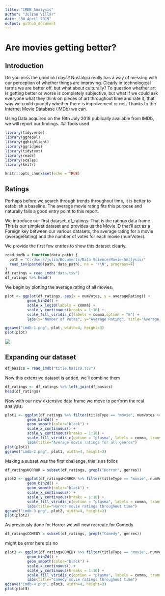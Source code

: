 ```yaml
---
title: "IMDB Analysis"
author: "Julian Villar"
date: "30 April 2019"
output: github_document
---
```


# Are movies getting better?
## Introduction
Do you miss the good old days? Nostalgia really has a way of messing with our perception of whether things are improving. Clearly in technological terms we are better off, but what about culturally? To question whether art is getting better or worse is completely subjective, but what if we could ask everyone what they think on pieces of art throughout time and rate it, that way we could quantify whether there is improvement or not. Thanks to the Internet Movie Database (IMDb) we can.

Using Data acquired on the 16th July 2018 publically available from IMDb, we will report our findings.
## Tools used 
```r
library(tidyverse)
library(ggrepel) 
library(gghighlight)
library(ggridges)
library(tidytext)
library(readr)
library(scales)
library(knitr)
```



```r
knitr::opts_chunk$set(echo = TRUE)
```



## Ratings
Perhaps before we search through trends throughout time, it is better to establish a baseline. The average movie rating fits this purpose and naturally falls a good entry point to this report.

We introduce our first dataset, df_ratings. That is the ratings data frame. This is our simplest dataset and provides us the Movie ID that’ll act as a Foreign key between our various datasets, the average rating for a movie (averageRating) and the number of votes for each movie (numVotes).

We provide the first few entries to show this dataset clearly.
```r
read_imdb = function(data_path) {
  path = "C:/Users/julia/Documents/Data Science/Movie-Analysis/"
  read_tsv(paste0(path, data_path), na = "\\N", progress=F)
}
df_ratings = read_imdb("data.tsv")
df_ratings %>% head()
```
We begin by plotting the average rating of all movies.
```r
plot <- ggplot(df_ratings, aes(x = numVotes, y = averageRating)) +
          geom_bin2d() +
          scale_x_log10(labels = comma) +
          scale_y_continuous(breaks = 1:10) +
          scale_fill_viridis_c(labels = comma,option = "E") +
          labs(x="Number of Votes", y="Average Rating", title="Average IMBd rating and how many people vote that way")

ggsave("imdb-1.png", plot, width=4, height=3)
plot(plot)
```
![](imdb-1.png)

## Expanding our dataset 
```r
df_basics = read_imdb("title.basics.tsv")
```
Now this extensive dataset is added, we'll combine them
```r
df_ratings <- df_ratings %>% left_join(df_basics)
head(df_ratings)
```
Now with our new extensive data frame we move to perform the real analysis. 
```r
plot1 <- ggplot(df_ratings %>% filter(titleType == "movie", numVotes >= 10), aes(x = startYear, y = averageRating)) +
          geom_bin2d() +
          geom_smooth(color="black") +
          scale_x_continuous() +
          scale_y_continuous(breaks = 1:10) +
          scale_fill_viridis_c(option = "plasma", labels = comma, trans = 'log10') +
          labs(title="Average movie ratings for all genres")
plot(plot1)
ggsave("imdb-2.png", plot1, width=4, height=3)
```



Making a subset was the first challenge, this is as follos 
```r
df_ratingsHORROR = subset(df_ratings, grepl("Horror", genres))
```

```r
plot2 <- ggplot(df_ratingsHORROR %>% filter(titleType == "movie", numVotes >= 10), aes(x = startYear, y = averageRating)) +
          geom_bin2d() +
          geom_smooth(color="black") +
          scale_x_continuous() +
          scale_y_continuous(breaks = 1:10) +
          scale_fill_viridis_c(option = "plasma", labels = comma, trans = 'log10') + 
          labs(title="Horror movie ratings throughout time")
ggsave("imdb-3.png", plot2, width=4, height=3)
plot(plot2)

```
As previously done for Horror we will now recreate for Comedy
```r
df_ratingsCOMEDY = subset(df_ratings, grepl("Comedy", genres))
```
might be error here pls no
```r
plot3 <- ggplot(df_ratingsCOMEDY %>% filter(titleType == "movie", numVotes >= 10), aes(x = startYear, y = averageRating)) +
          geom_bin2d() +
          geom_smooth(color="black") +
          scale_x_continuous() +
          scale_y_continuous(breaks = 1:10) +
          scale_fill_viridis_c(option = "plasma", labels = comma, trans = 'log10') + 
          labs(title="Comedy movie ratings throughout time")
ggsave("imdb-4.png", plot3, width=4, height=3)
plot(plot3)

```

